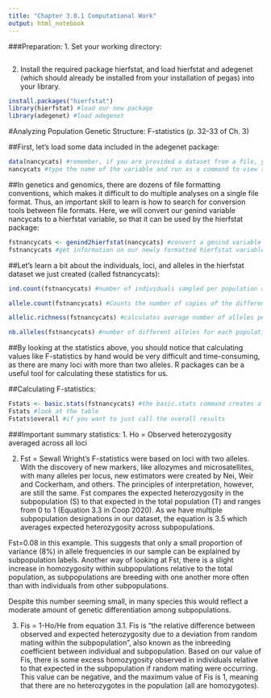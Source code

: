 ```yaml
---
title: "Chapter 3.0.1 Computational Work"
output: html_notebook
---
```


###Preparation:
1. Set your working directory: 
```r

```

2. Install the required package hierfstat, and load hierfstat and adegenet (which should already be installed from your installation of pegas) into your library.
```r
install.packages("hierfstat")
library(hierfstat) #load our new package
library(adegenet) #load adegenet
```


#Analyzing Population Genetic Structure: F-statistics (p. 32-33 of Ch. 3)

##First, let's load some data included in the adegenet package:
```r
data(nancycats) #remember, if you are provided a dataset from a file, you need to use the read.table command to read in the file! Today, we are using a dataset already in the package we are using.
nancycats #type the name of the variable and run as a command to view the data
```

##In genetics and genomics, there are dozens of file formatting conventions, which makes it difficult to do multiple analyses on a single file format. Thus, an important skill to learn is how to search for conversion tools between file formats. Here, we will convert our genind variable nancycats to a hierfstat variable, so that it can be used by the hierfstat package:
```r
fstnancycats <- genind2hierfstat(nancycats) #convert a genind variable format (used by adegenet and pegas) to a hierfstat variable
fstnancycats #get information on our newly formatted hierfstat variable
```

##Let's learn a bit about the individuals, loci, and alleles in the hierfstat dataset we just created (called fstnancycats):
```r
ind.count(fstnancycats) #number of individuals sampled per population and per locus (population is represented by the rows, and the columns of the table are the loci)
```
```r
allele.count(fstnancycats) #Counts the number of copies of the different alleles at each locus and population (populations are the columns in this, loci are shown by the $locusname (ex:$fca8), and the alleles for the locus are listed by row)
```
```r
allelic.richness(fstnancycats) #calculates average number of alleles per locus for each population in the dataset (populations are columns, loci are rows)
```
```r
nb.alleles(fstnancycats) #number of different alleles for each population (loci are the rows, populations are the columns)
```

##By looking at the statistics above, you should notice that calculating values like F-statistics by hand would be very difficult and time-consuming, as there are many loci with more than two alleles. R packages can be a useful tool for calculating these statistics for us.

##Calculating F-statistics:
```r
Fstats <- basic.stats(fstnancycats) #the basic.stats command creates a variable, which we are calling Fstats, that contains the F-statistics calculated with Nei's estimator of Fst (1987)
Fstats #look at the table
Fstats$overall #if you want to just call the overall results
```
###Important summary statistics:
1. Ho = Observed heterozygosity averaged across all loci

2. Fst = Sewall Wright's F-statistics were based on loci with two alleles. With the discovery of new markers, like allozymes and microsatellites, with many alleles per locus, new estimators were created by Nei, Weir and Cockerham, and others. The principles of interpretation, however, are still the same. Fst compares the expected heterozygosity in the subpopulation (S) to that expected in the total population (T) and ranges from 0 to 1 (Equation 3.3 in Coop 2020). As we have multiple subpopulation designations in our dataset, the equation is 3.5 which averages expected heterozygosity across subpopulations. 

Fst=0.08 in this example. This suggests that only a small proportion of variance (8%) in allele frequencies in our sample can be explained by subpopulation labels. Another way of looking at Fst, there is a slight increase in homozygosity within subpopulations relative to the total population, as subpopulations are breeding with one another more often than with individuals from other subpopulations.

Despite this number seeming small, in many species this would reflect a moderate amount of genetic differentiation among subpopulations.

3. Fis = 1-Ho/He from equation 3.1. Fis is "the relative difference between observed and expected heterozygosity due to a deviation from random mating within the subpopulation", also known as the inbreeding coefficient between individual and subpopulation. Based on our value of Fis, there is some excess homozygosity observed in individuals relative to that expected in the subpopulation if random mating were occurring. This value can be negative, and the maximum value of Fis is 1, meaning that there are no heterozygotes in the population (all are homozygotes).
